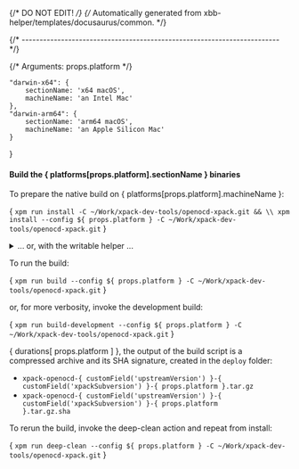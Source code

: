{/* DO NOT EDIT! */}
{/* Automatically generated from xbb-helper/templates/docusaurus/common. */}



{/* ------------------------------------------------------------------------ */}

{/* Arguments: props.platform */}

    "darwin-x64": {
        sectionName: 'x64 macOS',
        machineName: 'an Intel Mac'
    },
    "darwin-arm64": {
        sectionName: 'arm64 macOS',
        machineName: 'an Apple Silicon Mac'
    }
}

#### Build the { platforms[props.platform].sectionName } binaries

To prepare the native build on { platforms[props.platform].machineName }:

<CodeBlock language="sh"> {
`xpm run install -C ~/Work/xpack-dev-tools/openocd-xpack.git && \\
xpm install --config ${ props.platform } -C ~/Work/xpack-dev-tools/openocd-xpack.git`
} </CodeBlock>

<details>
<summary>... or, with the writable helper ...</summary>

<CodeBlock language="sh"> {
`xpm run install -C ~/Work/xpack-dev-tools/openocd-xpack.git && \\
xpm run link-deps -C ~/Work/xpack-dev-tools/openocd-xpack.git && \\
xpm install --config ${ props.platform } -C ~/Work/xpack-dev-tools/openocd-xpack.git`
} </CodeBlock>

</details>

To run the build:

<CodeBlock language="sh"> {
`xpm run build --config ${ props.platform } -C ~/Work/xpack-dev-tools/openocd-xpack.git`
} </CodeBlock>

or, for more verbosity, invoke the development build:

<CodeBlock language="sh"> {
`xpm run build-development --config ${ props.platform } -C ~/Work/xpack-dev-tools/openocd-xpack.git`
} </CodeBlock>

{ durations[ props.platform ] }, the output of the build script is a compressed
archive and its SHA signature, created in the `deploy` folder:

* <code>xpack-openocd-{ customField('upstreamVersion') }-{ customField('xpackSubversion') }-{ props.platform }.tar.gz</code>
* <code>xpack-openocd-{ customField('upstreamVersion') }-{ customField('xpackSubversion') }-{ props.platform }.tar.gz.sha</code>

To rerun the build, invoke the deep-clean action and repeat from install:

<CodeBlock language="sh"> {
`xpm run deep-clean --config ${ props.platform } -C ~/Work/xpack-dev-tools/openocd-xpack.git`
} </CodeBlock>


